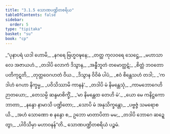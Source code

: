 ```yaml
---
title: "3.1.5 သောဏပဏ္ဍိတစရိယ"
tableOfContents: false
sidebar:
  order: 5
type: "tipitaka"
basket: "su"
book: "cp"
---
```



<DynamicBreadcrumb />

<Division number="42" book="cp" e="ch" v="21" p="411">

<Paragraph number="314" type="verses" book="cp">
_“ပုနာပရံ ယဒါ ဟောမိ,_  
_နဂရေ ဗြဟ္မဝဍ္ဎနေ;_  
_တတ္ထ ကုလဝရေ သေဋ္ဌေ,_  
_မဟာသာလေ အဇာယဟံ._  

</Paragraph>

</Division>
<Division number="43" book="cp" e="ch" v="21" p="411">

<Paragraph number="315" type="verses" book="cp">
_တဒါပိ လောကံ ဒိသွာန,_  
_အန္ဓီဘူတံ တမောတ္ထဋံ;_  
_စိတ္တံ ဘဝတော ပတိကုဋတိ,_  
_တုတ္တဝေဂဟတံ ဝိယ._  

</Paragraph>

</Division>
<Division number="44" book="cp" e="ch" v="21" p="411">

<Paragraph number="316" type="verses" book="cp">
_ဒိသွာန ဝိဝိဓံ ပါပံ,_  
_ဧဝံ စိန္တေသဟံ တဒါ;_  
_‘ကဒါဟံ ဂေဟာ နိက္ခမ္မ,_  
_ပဝိသိဿာမိ ကာနနံ’._  

</Paragraph>

</Division>
<Division number="45" book="cp" e="ch" v="21" p="411">

<Paragraph number="317" type="verses" book="cp">
_တဒါပိ မံ နိမန္တေသုံ,_  
_ကာမဘောဂေဟိ ဉာတယော;_  
_တေသမ္ပိ ဆန္ဒမာစိက္ခိံ,_  
_‘မာ နိမန္တေထ တေဟိ မံ’._  

</Paragraph>

</Division>
<Division number="46" book="cp" e="ch" v="21" p="412">

<Paragraph number="318" type="verses" book="cp">
_ယော မေ ကနိဋ္ဌကော ဘာတာ,_  
_နန္ဒော နာမာသိ ပဏ္ဍိတော;_  
_သောပိ မံ အနုသိက္ခန္တော,_  
_ပဗ္ဗဇ္ဇံ သမရောစယိ._  

</Paragraph>

</Division>
<Division number="47" book="cp" e="ch" v="21" p="412">

<Paragraph number="319" type="verses" book="cp">
_အဟံ သောဏော စ နန္ဒော စ,_  
ဥဘော မာတာပိတာ မမ;_  
_တဒါပိ ဘောဂေ ဆဍ္ဍေတွာ,_  
_ပါဝိသိမှာ မဟာဝနန်”တိ._  


</Paragraph>
</Division>

<Paragraph number="320" type="center" book="cp">
သောဏပဏ္ဍိတစရိယံ ပဉ္စမံ.
</Paragraph>